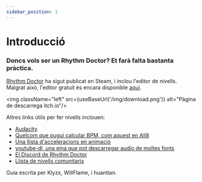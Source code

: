 ```yaml
---
sidebar_position: 1
---
```



# Introducció
<h3 className="subtitle">Doncs vols ser un Rhythm Doctor? Et farà falta bastanta pràctica.</h3>

[Rhythm Doctor](https://store.steampowered.com/app/774181/Rhythm_Doctor/) ha sigut publicat en Steam, i inclou l'editor de nivells. Malgrat això, l'editor gratuit és encara disponible [aquí](https://giacomopc.itch.io/rdle).

<img className="left" src={useBaseUrl('/img/download.png')} alt="Pàgina de descarrega itch.io"/>

Altres links útils per fer nivells inclouen:
- [Audacity](https://www.audacityteam.org/download/)
- [Quelcom que pugui calcular BPM, com aquest en All8](http://www.all8.com/tools/bpm.htm)
- [Una llista d'acceleracions en animació](https://easings.net/)
- [youtube-dl, una eina que pot descarregar audio de moltes fonts](https://ytdl-org.github.io/youtube-dl/index.html)
- [El Discord de Rhythm Doctor](https://discord.gg/rhythmdr)
- [Llista de nivells comunitaris](https://rhythm.cafe/)

Guia escrita per Klyzx, WillFlame, i huantian.
